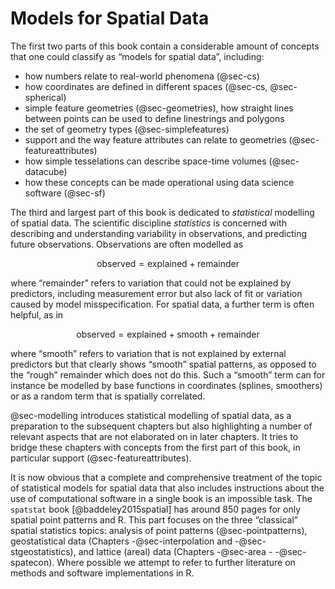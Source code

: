 # Models for Spatial Data

The first two parts of this book contain a considerable
amount of concepts that one could classify as "models for spatial
data", including:

* how numbers relate to real-world phenomena (@sec-cs)
* how coordinates are defined in different spaces (@sec-cs, @sec-spherical)
* simple feature geometries (@sec-geometries), how straight lines between points can be used to define linestrings and polygons
* the set of geometry types (@sec-simplefeatures)
* support and the way feature attributes can relate to geometries (@sec-featureattributes)
* how simple tesselations can describe space-time volumes (@sec-datacube)
* how these concepts can be made operational using data science software (@sec-sf)

The third and largest part of this book is dedicated to _statistical_
modelling of spatial data. The scientific discipline _statistics_
is concerned with describing and understanding variability in
observations, and predicting future observations. Observations are
often modelled as

$$\mbox{observed}=\mbox{explained}+\mbox{remainder}$$

where "remainder" refers to variation that could not be explained
by predictors, including measurement error but also lack of fit
or variation caused by model misspecification. For spatial data,
a further term is often helpful, as in

$$\mbox{observed}=\mbox{explained} + \mbox{smooth} + \mbox{remainder}$$

where "smooth" refers to variation that is not explained by external
predictors but that clearly shows "smooth" spatial patterns, as
opposed to the "rough" remainder which does not do this.  Such a
"smooth" term can for instance be modelled by base functions
in coordinates (splines, smoothers) or as a random term that is
spatially correlated.

@sec-modelling introduces statistical modelling of spatial data, as a
preparation to the subsequent chapters but also highlighting a number
of relevant aspects that are not elaborated on in later chapters. It
tries to bridge these chapters with concepts from the first part
of this book, in particular support (@sec-featureattributes).

It is now obvious that a complete and comprehensive treatment of
the topic of statistical models for spatial data that also includes
instructions about the use of computational software in a single book
is an impossible task. The `spatstat` book [@baddeley2015spatial]
has around 850 pages for only spatial point patterns and R.  This part
focuses on the three "classical" spatial statistics topics: analysis
of point patterns (@sec-pointpatterns), geostatistical data
(Chapters -@sec-interpolation and -@sec-stgeostatistics), and lattice (areal)
data (Chapters -@sec-area - -@sec-spatecon).  Where possible we
attempt to refer to further literature on methods and software
implementations in R.
